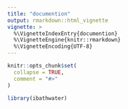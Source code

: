 ```yaml
---
title: "documention"
output: rmarkdown::html_vignette
vignette: >
  %\VignetteIndexEntry{documention}
  %\VignetteEngine{knitr::rmarkdown}
  %\VignetteEncoding{UTF-8}
---
```


```r
knitr::opts_chunk$set(
  collapse = TRUE,
  comment = "#>"
)
```

```r
library(ibathwater)
```
